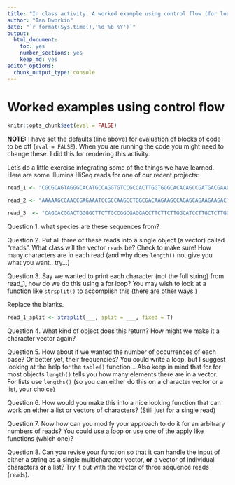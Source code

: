 ```yaml
---
title: "In class activity. A worked example using control flow (for loops, if statements, etc)"
author: "Ian Dworkin"
date: "`r format(Sys.time(),'%d %b %Y')`"
output: 
  html_document: 
    toc: yes
    number_sections: yes
    keep_md: yes
editor_options: 
  chunk_output_type: console
---
```



# Worked examples using control flow

```r
knitr::opts_chunk$set(eval = FALSE)
```

**NOTE:** I have set the defaults (line above) for evaluation of blocks of code to be off (`eval = FALSE`). When you are running the code you might need to change these. I did this for rendering this activity.

Let's do a little exercise integrating some of the things we have learned. Here are some Illumina HiSeq reads for one of our recent projects:

```r
read_1 <- "CGCGCAGTAGGGCACATGCCAGGTGTCCGCCACTTGGTGGGCACACAGCCGATGACGAACGGGCTCCTTGACTATAATCTGACCCGTTTGCGTTTGGGTGACCAGGGAGAACTGGTGCTCCTGC"

read_2 <- "AAAAAGCCAACCGAGAAATCCGCCAAGCCTGGCGACAAGAAGCCAGAGCAGAAGAAGACTGCTGCGGCTCCCGCTGCCGGCAAGAAGGAGGCTGCTCCCTCGGCTGCCAAGCCAGCTGCCGCTG"

read_3  <- "CAGCACGGACTGGGGCTTCTTGCCGGCGAGGACCTTCTTCTTGGCATCCTTGCTCTTGGCCTTGGCGGCCGCGGTCGTCTTTACGGCCGCGGGCTTCTTGGCAGCAGCACCGGCGGTCGCTGGC"
```

Question 1. what species are these sequences from?

Question 2. Put all three of these reads into a single object (a vector) called "reads".  What class will the vector `reads` be? Check to make sure! How many characters are in each read (and why does `length()` not give you what you want.. try...)

Question 3. Say we wanted to print each character (not the full string) from read_1, how do we do this using a for loop? You may wish to look at a function like `strsplit()` to accomplish this (there are other ways.)

Replace the blanks.
```r
read_1_split <- strsplit(___, split = ___, fixed = T) 
```

Question 4. What kind of object does this return? How might we make it a character vector again?

Question 5. How about if we wanted the number of occurrences of each base? Or better yet, their frequencies? You could write a loop, but I suggest looking at the help for the `table()` function... Also keep in mind that for for most objects `length()` tells you how many elements there are in a vector. For lists use `lengths()` (so you can either do this on a character vector or a list, your choice)

Question 6. How would you make this into a nice looking function that can work on either  a list or vectors of characters? (Still just for a single read)

Question 7. Now how can you modify your approach to do it for an arbitrary numbers of reads? You could use a loop or use one of the apply like functions (which one)?

Question 8. Can you revise your function so that it can handle the input of either a string as a single multicharacter vector, **or** a vector of individual characters **or** a list? Try it out with the vector of three sequence reads (`reads`).  
